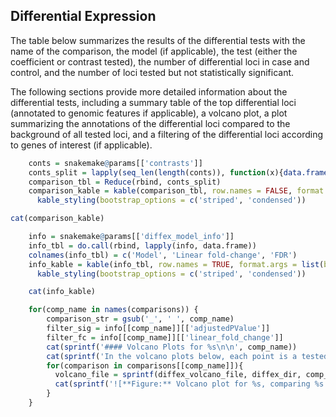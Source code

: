 ## Differential Expression

The table below summarizes the results of the differential tests with the name of the comparison, the model (if applicable), the test (either the coefficient or contrast tested), the number of differential loci in case and control, and the number of loci tested but not statistically significant.

The following sections provide more detailed information about the differential tests, including a summary table of the top differential loci (annotated to genomic features if applicable), a volcano plot, a plot summarizing the annotations of the differential loci compared to the background of all tested loci, and a filtering of the differential loci according to genes of interest (if applicable).

```r
    conts = snakemake@params[['contrasts']]
    conts_split = lapply(seq_len(length(conts)), function(x){data.frame(model = names(conts)[[x]], comparisons = conts[[x]])})
    comparison_tbl = Reduce(rbind, conts_split)
    comparison_kable = kable(comparison_tbl, row.names = FALSE, format.args = list(big.mark = ',', scientific = FALSE)) %>%
      kable_styling(bootstrap_options = c('striped', 'condensed'))
```

```r
cat(comparison_kable)
```


```r
    info = snakemake@params[['diffex_model_info']]
    info_tbl = do.call(rbind, lapply(info, data.frame))
    colnames(info_tbl) = c('Model', 'Linear fold-change', 'FDR')
    info_kable = kable(info_tbl, row.names = TRUE, format.args = list(big.mark = ',', scientific = FALSE)) %>%
      kable_styling(bootstrap_options = c('striped', 'condensed'))
```

```r
    cat(info_kable)
```

```r
    for(comp_name in names(comparisons)) {
        comparison_str = gsub('_', ' ', comp_name)
        filter_sig = info[[comp_name]][['adjustedPValue']]
        filter_fc = info[[comp_name]][['linear_fold_change']]
        cat(sprintf('#### Volcano Plots for %s\n\n', comp_name))
        cat(sprintf('In the volcano plots below, each point is a tested locus. A gene is considered to be differentially expressed if FDR < %s and | linear fold-change | > %s. Points are colored according to the direction of differential expression with the total number of loci indicated in the legend. The vertical lines correspond to the fold-change cutoff. \n\n', filter_sig, filter_fc))
        for(comparison in comparisons[[comp_name]]){
          volcano_file = sprintf(diffex_volcano_file, diffex_dir, comp_name, comparison)
          cat(sprintf('![**Figure:** Volcano plot for %s, comparing %s.](%s) \n\n', comp_name, comparison, volcano_file))
        }
    }
```